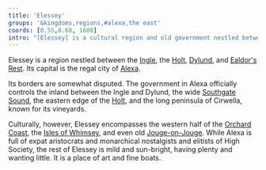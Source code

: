 ```yaml
---
title: 'Elessey'
groups: '&kingdoms,regions,#alexa,the east'
coords: [0.55,0.68, 1600]
intro: "[Elessey] is a cultural region and old government nestled between the Ingle, Dylund, and Ealdor's Rest. Its capital is the regal city of Alexa. It is a mild and sun-bright place, having plenty and wanting little, a place of art and fine boats."
---
```


Elessey is a region nestled between the [Ingle](), the [Holt](), [Dylund](), and [Ealdor's Rest](ealdorsrest). Its capital is the regal city of [Alexa]().

Its borders are somewhat disputed. The government in Alexa officially controls the inland between the Ingle and Dylund, the wide [Southgate Sound](), the eastern edge of the [Holt](), and the long peninsula of Cirwella, known for its vineyards.

Culturally, however, Elessey encompasses the western half of the [Orchard Coast](), the [Isles of Whimsey](whimsey), and even old [Jouge-on-Jouge](jouge). While Alexa is full of expat aristocrats and monarchical nostalgists and elitists of High Society, the rest of Elessey is mild and sun-bright, having plenty and wanting little. It is a place of art and fine boats.